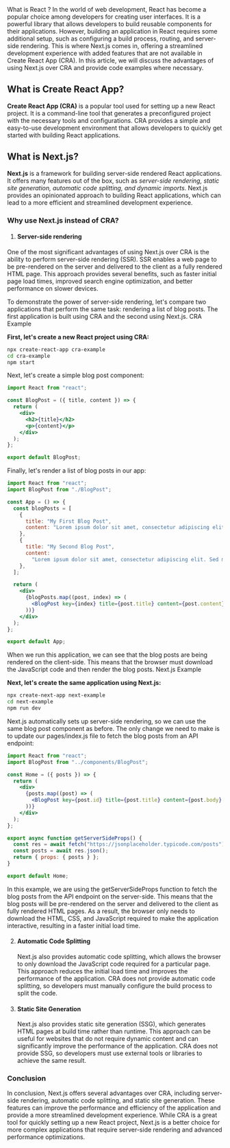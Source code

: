 
<div className="flex flex-col w-full m-auto gap-2">
  <centerDiv className="flex text-center mt-8 font-bold text-3xl">What is React ?</centerDiv>
In the world of web development, React has become a popular choice among developers for creating user interfaces. It is a powerful library that allows developers to build reusable components for their applications. However, building an application in React requires some additional setup, such as configuring a build process, routing, and server-side rendering. This is where Next.js comes in, offering a streamlined development experience with added features that are not available in Create React App (CRA). In this article, we will discuss the advantages of using Next.js over CRA and provide code examples where necessary.

## What is Create React App?

**Create React App (CRA)** is a popular tool used for setting up a new React project. It is a command-line tool that generates a preconfigured project with the necessary tools and configurations. CRA provides a simple and easy-to-use development environment that allows developers to quickly get started with building React applications.

## What is Next.js?

**Next.js** is a framework for building server-side rendered React applications. It offers many features out of the box, such as _server-side rendering, static site generation, automatic code splitting, and dynamic imports_. Next.js provides an opinionated approach to building React applications, which can lead to a more efficient and streamlined development experience.

### Why use Next.js instead of CRA?

1. #### Server-side rendering

One of the most significant advantages of using Next.js over CRA is the ability to perform server-side rendering (SSR). SSR enables a web page to be pre-rendered on the server and delivered to the client as a fully rendered HTML page. This approach provides several benefits, such as faster initial page load times, improved search engine optimization, and better performance on slower devices.

To demonstrate the power of server-side rendering, let's compare two applications that perform the same task: rendering a list of blog posts. The first application is built using CRA and the second using Next.js.
CRA Example

**First, let's create a new React project using CRA:**

```bash
npx create-react-app cra-example
cd cra-example
npm start
```

Next, let's create a simple blog post component:

```jsx
import React from "react";

const BlogPost = ({ title, content }) => {
  return (
    <div>
      <h2>{title}</h2>
      <p>{content}</p>
    </div>
  );
};

export default BlogPost;
```

Finally, let's render a list of blog posts in our app:

```jsx
import React from "react";
import BlogPost from "./BlogPost";

const App = () => {
  const blogPosts = [
    {
      title: "My First Blog Post",
      content: "Lorem ipsum dolor sit amet, consectetur adipiscing elit.",
    },
    {
      title: "My Second Blog Post",
      content:
        "Lorem ipsum dolor sit amet, consectetur adipiscing elit. Sed malesuada volutpat turpis, a fringilla risus commodo quis.",
    },
  ];

  return (
    <div>
      {blogPosts.map((post, index) => (
        <BlogPost key={index} title={post.title} content={post.content} />
      ))}
    </div>
  );
};

export default App;
```

When we run this application, we can see that the blog posts are being rendered on the client-side. This means that the browser must download the JavaScript code and then render the blog posts.
Next.js Example

**Next, let's create the same application using Next.js:**

```bash
npx create-next-app next-example
cd next-example
npm run dev
```

Next.js automatically sets up server-side rendering, so we can use the same blog post component as before. The only change we need to make is to update our pages/index.js file to fetch the blog posts from an API endpoint:

```jsx
import React from "react";
import BlogPost from "../components/BlogPost";

const Home = ({ posts }) => {
  return (
    <div>
      {posts.map((post) => (
        <BlogPost key={post.id} title={post.title} content={post.body} />
      ))}
    </div>
  );
};

export async function getServerSideProps() {
  const res = await fetch("https://jsonplaceholder.typicode.com/posts");
  const posts = await res.json();
  return { props: { posts } };
}

export default Home;
```

In this example, we are using the getServerSideProps function to fetch the blog posts from the API endpoint on the server-side. This means that the blog posts will be pre-rendered on the server and delivered to the client as fully rendered HTML pages. As a result, the browser only needs to download the HTML, CSS, and JavaScript required to make the application interactive, resulting in a faster initial load time.

2. #### Automatic Code Splitting

   Next.js also provides automatic code splitting, which allows the browser to only download the JavaScript code required for a particular page. This approach reduces the initial load time and improves the performance of the application. CRA does not provide automatic code splitting, so developers must manually configure the build process to split the code.

3. #### Static Site Generation
   Next.js also provides static site generation (SSG), which generates HTML pages at build time rather than runtime. This approach can be useful for websites that do not require dynamic content and can significantly improve the performance of the application. CRA does not provide SSG, so developers must use external tools or libraries to achieve the same result.

### Conclusion

In conclusion, Next.js offers several advantages over CRA, including server-side rendering, automatic code splitting, and static site generation. These features can improve the performance and efficiency of the application and provide a more streamlined development experience. While CRA is a great tool for quickly setting up a new React project, Next.js is a better choice for more complex applications that require server-side rendering and advanced performance optimizations.

</div>

